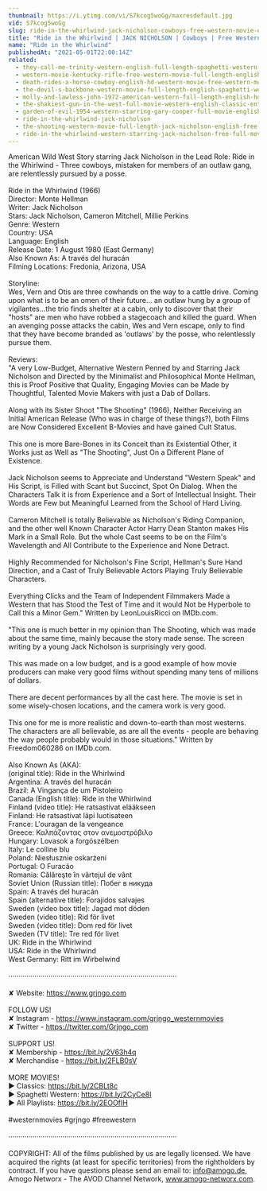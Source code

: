```yaml
---
thumbnail: https://i.ytimg.com/vi/S7kcog5woGg/maxresdefault.jpg
vid: S7kcog5woGg
slug: ride-in-the-whirlwind-jack-nicholson-cowboys-free-western-movie-english
title: "Ride in the Whirlwind | JACK NICHOLSON | Cowboys | Free Western Movie | English"
name: "Ride in the Whirlwind"
publishedAt: "2021-05-01T22:00:14Z"
related:
  - they-call-me-trinity-western-english-full-length-spaghetti-western-film-full-movie
  - western-movie-kentucky-rifle-free-western-movie-full-length-english-full-movies
  - death-rides-a-horse-cowboy-english-hd-western-movie-free-western-movies
  - the-devil-s-backbone-western-movie-full-length-english-spaghetti-western-cowboyfilm-watchfree
  - molly-and-lawless-john-1972-american-western-full-length-english-hd-free-full-moves
  - the-shakiest-gun-in-the-west-full-movie-western-english-classic-entire-film-full-free-movies
  - garden-of-evil-1954-western-starring-gary-cooper-full-movie-english-full-free-western-movies
  - ride-in-the-whirlwind-jack-nicholson
  - the-shooting-western-movie-full-length-jack-nicholson-english-free-full-westerns
  - ride-in-the-whirlwind-western-starring-jack-nicholson-free-full-movie-english-youtube-movies
---
```


American Wild West Story starring Jack Nicholson in the Lead Role: Ride in the Whirlwind - Three cowboys, mistaken for members of an outlaw gang, are relentlessly pursued by a posse.<br />
<br />
Ride in the Whirlwind (1966)<br />
Director: Monte Hellman<br />
Writer: Jack Nicholson<br />
Stars: Jack Nicholson, Cameron Mitchell, Millie Perkins <br />
Genre: Western <br />
Country: USA<br />
Language: English<br />
Release Date: 1 August 1980 (East Germany) <br />
Also Known As: A través del huracán <br />
Filming Locations: Fredonia, Arizona, USA <br />
<br />
Storyline:<br />
Wes, Vern and Otis are three cowhands on the way to a cattle drive. Coming upon what is to be an omen of their future... an outlaw hung by a group of vigilantes...the trio finds shelter at a cabin, only to discover that their "hosts" are men who have robbed a stagecoach and killed the guard. When an avenging posse attacks the cabin, Wes and Vern escape, only to find that they have become branded as 'outlaws' by the posse, who relentlessly pursue them.<br />
<br />
Reviews:<br />
"A very Low-Budget, Alternative Western Penned by and Starring Jack Nicholson and Directed by the Minimalist and Philosophical Monte Hellman, this is Proof Positive that Quality, Engaging Movies can be Made by Thoughtful, Talented Movie Makers with just a Dab of Dollars.<br />
<br />
Along with its Sister Shoot "The Shooting" (1966), Neither Receiving an Initial American Release (Who was in charge of these things?), both Films are Now Considered Excellent B-Movies and have gained Cult Status.<br />
<br />
This one is more Bare-Bones in its Conceit than its Existential Other, it Works just as Well as "The Shooting", Just On a Different Plane of Existence.<br />
<br />
Jack Nicholson seems to Appreciate and Understand "Western Speak" and His Script, is Filled with Scant but Succinct, Spot On Dialog. When the Characters Talk it is from Experience and a Sort of Intellectual Insight. Their Words are Few but Meaningful Learned from the School of Hard Living.<br />
<br />
Cameron Mitchell is totally Believable as Nicholson's Riding Companion, and the other well Known Character Actor Harry Dean Stanton makes His Mark in a Small Role. But the whole Cast seems to be on the Film's Wavelength and All Contribute to the Experience and None Detract.<br />
<br />
Highly Recommended for Nicholson's Fine Script, Hellman's Sure Hand Direction, and a Cast of Truly Believable Actors Playing Truly Believable Characters.<br />
<br />
Everything Clicks and the Team of Independent Filmmakers Made a Western that has Stood the Test of Time and it would Not be Hyperbole to Call this a Minor Gem." Written by LeonLouisRicci on IMDb.com.<br />
<br />
"This one is much better in my opinion than The Shooting, which was made about the same time, mainly because the story made sense. The screen writing by a young Jack Nicholson is surprisingly very good.<br />
<br />
This was made on a low budget, and is a good example of how movie producers can make very good films without spending many tens of millions of dollars.<br />
<br />
There are decent performances by all the cast here. The movie is set in some wisely-chosen locations, and the camera work is very good.<br />
<br />
This one for me is more realistic and down-to-earth than most westerns. The characters are all believable, as are all the events - people are behaving the way people probably would in those situations." Written by Freedom060286 on IMDb.com.<br />
<br />
Also Known As (AKA):<br />
(original title): Ride in the Whirlwind<br />
Argentina: A través del huracán<br />
Brazil: A Vingança de um Pistoleiro<br />
Canada (English title): Ride in the Whirlwind<br />
Finland (video title): He ratsastivat elääkseen<br />
Finland: He ratsastivat läpi luotisateen<br />
France: L'ouragan de la vengeance<br />
Greece: Καλπάζοντας στον ανεμοστρόβιλο<br />
Hungary: Lovasok a forgószélben<br />
Italy: Le colline blu<br />
Poland: Niesłusznie oskarżeni<br />
Portugal: O Furacão<br />
Romania: Călăreşte în vârtejul de vânt<br />
Soviet Union (Russian title): Побег в никуда<br />
Spain: A través del huracán<br />
Spain (alternative title): Forajidos salvajes<br />
Sweden (video box title): Jagad mot döden<br />
Sweden (video title): Rid för livet<br />
Sweden (video title): Dom red för livet<br />
Sweden (TV title): Tre red för livet<br />
UK: Ride in the Whirlwind<br />
USA: Ride in the Whirlwind<br />
West Germany: Ritt im Wirbelwind<br />
<br />
····················································································<br />
<br />
✘ Website: https://www.grjngo.com<br />
<br />
FOLLOW US!<br />
✘ Instagram - https://www.instagram.com/grjngo_westernmovies<br />
✘ Twitter - https://twitter.com/Grjngo_com<br />
<br />
SUPPORT US!<br />
✘ Membership - https://bit.ly/2V63h4q<br />
✘ Merchandise - https://bit.ly/2FLB0sV<br />
<br />
MORE MOVIES! <br />
► Classics: https://bit.ly/2CBLt8c <br />
► Spaghetti Western: https://bit.ly/2CyCe8I <br />
► All Playlists: https://bit.ly/2EOOfIH <br />
<br />
#westernmovies #grjngo #freewestern<br />
<br />
····················································································<br />
<br />
COPYRIGHT: All of the films published by us are legally licensed. We have acquired the rights (at least for specific territories) from the rightholders by contract. If you have questions please send an email to: info@amogo.de, Amogo Networx - The AVOD Channel Network, www.amogo-networx.com.